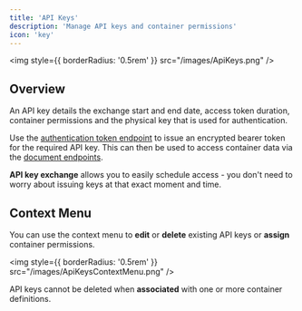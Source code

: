 ```yaml
---
title: 'API Keys'
description: 'Manage API keys and container permissions'
icon: 'key'
---
```


<img
  style={{ borderRadius: '0.5rem' }}
  src="/images/ApiKeys.png"
/>

## Overview

An API key details the exchange start and end date, access token duration, container permissions and the physical key that is used for authentication. 

Use the [authentication token endpoint](/api-reference/endpoint/authentication) to issue an encrypted bearer token for the required API key. This can then be used to access container data via the [document endpoints](/api-reference/endpoint/create).

<Tip>
<b>API key exchange</b> allows you to easily schedule access - you don't need to worry about issuing keys at that exact moment and time.
</Tip>

## Context Menu
You can use the context menu to **edit** or **delete** existing API keys or **assign** container permissions. 

<img
  style={{ borderRadius: '0.5rem' }}
  src="/images/ApiKeysContextMenu.png"
/>

<Warning>
API keys cannot be deleted when <b>associated</b> with one or more container definitions.
</Warning>